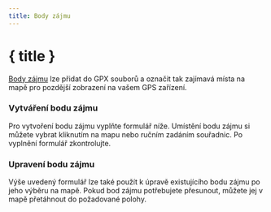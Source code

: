 ```yaml
---
title: Body zájmu
---
```


<script>
</script>

# <MapPin size="24" class="inline-block" style="margin-bottom: 5px" /> { title }

[Body zájmu](../gpx) lze přidat do GPX souborů a označit tak zajímavá místa na mapě pro pozdější zobrazení na vašem GPS zařízení.

### Vytváření bodu zájmu

Pro vytvoření bodu zájmu vyplňte formulář níže.
Umístění bodu zájmu si můžete vybrat kliknutím na mapu nebo ručním zadáním souřadnic.
Po vyplnění formulář zkontrolujte.

<div class="flex flex-row justify-center">
    <Waypoint class="text-foreground p-3 border rounded-md shadow-lg" />
</div>

### Upravení bodu zájmu

Výše uvedený formulář lze také použít k úpravě existujícího bodu zájmu po jeho výběru na mapě.
Pokud bod zájmu potřebujete přesunout, můžete jej v mapě přetáhnout do požadované polohy.

